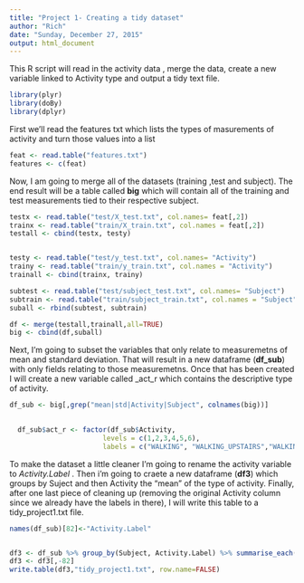 ```yaml
---
title: "Project 1- Creating a tidy dataset"
author: "Rich"
date: "Sunday, December 27, 2015"
output: html_document
---
```


This R script will read in the activity data , merge the data, create a new variable linked to Activity type and output a tidy text file.

```r
library(plyr)
library(doBy)
library(dplyr)
```

First we'll read the features txt which lists the types of masurements of activity and turn those values into a list

```r
feat <- read.table("features.txt")
features <- c(feat)


```
Now, I am going to merge all of the datasets (training ,test and subject). The end result will be a table called __big__ which will contain all of the training and test measurements tied to their respective subject.
```r
testx <- read.table("test/X_test.txt", col.names= feat[,2])
trainx <- read.table("train/X_train.txt", col.names = feat[,2])
testall <- cbind(testx, testy)


testy <- read.table("test/y_test.txt", col.names= "Activity")
trainy <- read.table("train/y_train.txt", col.names = "Activity")
trainall <- cbind(trainx, trainy)

subtest <- read.table("test/subject_test.txt", col.names= "Subject")
subtrain <- read.table("train/subject_train.txt", col.names = "Subject")
suball <- rbind(subtest, subtrain)

df <- merge(testall,trainall,all=TRUE)
big <- cbind(df,suball)

```

Next, I'm going to subset the variables that only relate to measuremetns of mean and standard deviation. That will result in a new dataframe (__df_sub__) with only fields relating to those measuremetns. Once that has been created I will create a new variable called _act_r which contains the descriptive type of activity.

```r
df_sub <- big[,grep("mean|std|Activity|Subject", colnames(big))]

 
  df_sub$act_r <- factor(df_sub$Activity,
                       levels = c(1,2,3,4,5,6),
                       labels = c("WALKING", "WALKING_UPSTAIRS","WALKING_DOWNSTAIRS", "SITTING", "STANDING", "LAYING"))
```
To make the dataset a little cleaner I'm going to rename the activity variable to _Activity.Label_ . Then i'm going to craete a new dataframe (__df3__) which groups by Suject and then Activity the "mean" of the type of activity. Finally, after one last piece of cleaning up (removing the original Activity column since we already have the labels in there), I will write this table to a tidy_project1.txt file. 
```r
names(df_sub)[82]<-"Activity.Label"


df3 <- df_sub %>% group_by(Subject, Activity.Label) %>% summarise_each(funs(mean))
df3 <- df3[,-82]
write.table(df3,"tidy_project1.txt", row.name=FALSE)


```



